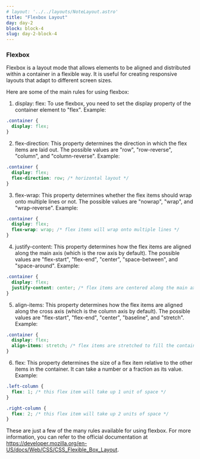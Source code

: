 ```yaml
---
# layout: '../../layouts/NoteLayout.astro'
title: "Flexbox Layout"
day: day-2
block: block-4
slug: day-2-block-4
---
```


### Flexbox

Flexbox is a layout mode that allows elements to be aligned and distributed within a container in a flexible way. It is useful for creating responsive layouts that adapt to different screen sizes.

Here are some of the main rules for using flexbox:

1. display: flex: To use flexbox, you need to set the display property of the container element to "flex".
Example:

```css
.container {
  display: flex;
}

```

2. flex-direction: This property determines the direction in which the flex items are laid out. The possible values are "row", "row-reverse", "column", and "column-reverse".
Example:

```css
.container {
  display: flex;
  flex-direction: row; /* horizontal layout */
}

```

3. flex-wrap: This property determines whether the flex items should wrap onto multiple lines or not. The possible values are "nowrap", "wrap", and "wrap-reverse".
Example:

```css
.container {
  display: flex;
  flex-wrap: wrap; /* flex items will wrap onto multiple lines */
}

```

4. justify-content: This property determines how the flex items are aligned along the main axis (which is the row axis by default). The possible values are "flex-start", "flex-end", "center", "space-between", and "space-around".
Example:

```css
.container {
  display: flex;
  justify-content: center; /* flex items are centered along the main axis */
}

```

5. align-items: This property determines how the flex items are aligned along the cross axis (which is the column axis by default). The possible values are "flex-start", "flex-end", "center", "baseline", and "stretch".
Example:

```css
.container {
  display: flex;
  align-items: stretch; /* flex items are stretched to fill the container along the cross axis */
}
```

6. flex: This property determines the size of a flex item relative to the other items in the   container. It can take a number or a fraction as its value.
Example:

```css
.left-column {
  flex: 1; /* this flex item will take up 1 unit of space */
}

.right-column {
  flex: 2; /* this flex item will take up 2 units of space */
}
```

These are just a few of the many rules available for using flexbox. For more information, you can refer to the official documentation at https://developer.mozilla.org/en-US/docs/Web/CSS/CSS_Flexible_Box_Layout.
